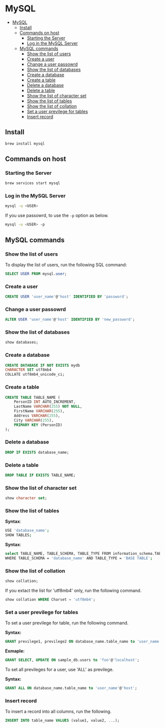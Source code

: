 # MySQL

- [MySQL](#mysql)
  - [Install](#install)
  - [Commands on host](#commands-on-host)
    - [Starting the Server](#starting-the-server)
    - [Log in the MySQL Server](#log-in-the-mysql-server)
  - [MySQL commands](#mysql-commands)
    - [Show the list of users](#show-the-list-of-users)
    - [Create a user](#create-a-user)
    - [Change a user passowrd](#change-a-user-passowrd)
    - [Show the list of databases](#show-the-list-of-databases)
    - [Create a database](#create-a-database)
    - [Create a table](#create-a-table)
    - [Delete a database](#delete-a-database)
    - [Delete a table](#delete-a-table)
    - [Show the list of character set](#show-the-list-of-character-set)
    - [Show the list of tables](#show-the-list-of-tables)
    - [Show the list of collation](#show-the-list-of-collation)
    - [Set a user previlege for tables](#set-a-user-previlege-for-tables)
    - [Insert record](#insert-record)

## Install

```sh
brew install mysql
```

## Commands on host

### Starting the Server

```sh
brew services start mysql
```

### Log in the MySQL Server

```sh
mysql -u <USER>
```

If you use passowrd, to use the `-p` option as below.

```sh
mysql -u <USER> -p
```

## MySQL commands

### Show the list of users

To display the list of users, run the following SQL command:

```sql
SELECT USER FROM mysql.user;
```

### Create a user

```sql
CREATE USER 'user_name'@'host' IDENTIFIED BY 'password';
```

### Change a user passowrd

```sql
ALTER USER 'user_name'@'host' IDENTIFIED BY 'new_password';
```

### Show the list of databases

```sql
show databases;
```

### Create a database

```sql
CREATE DATABASE IF NOT EXISTS mydb
CHARACTER SET utf8mb4
COLLATE utf8mb4_unicode_ci;
```

### Create a table

```sql
CREATE TABLE TABLE_NAME (
    PersonID INT AUTO_INCREMENT,
    LastName VARCHAR(255) NOT NULL,
    FirstName VARCHAR(255),
    Address VARCHAR(255),
    City VARCHAR(255),
    PRIMARY KEY (PersonID)
);
```

### Delete a database

```sql
DROP IF EXISTS database_name;
```

### Delete a table

```sql
DROP TABLE IF EXISTS TABLE_NAME;
```

### Show the list of character set

```sql
show character set;
```

### Show the list of tables

**Syntax**:

```sh
USE 'database_name';
SHOW TABLES;
```

**Syntax**:

```sh
select TABLE_NAME, TABLE_SCHEMA, TABLE_TYPE FROM information_schema.TABLES
WHERE TABLE_SCHEMA = 'database_name' AND TABLE_TYPE = 'BASE TABLE';
```

### Show the list of collation

```sql
show collation;
```

If you extact the list for 'utf8mb4' only, run the following command.

```sql
show collation WHERE Charset = 'utf8mb4';
```

### Set a user previlege for tables

To set a user previlege for table, run the following command.

**Syntax:**

```sql
GRANT previlege1, previlege2 ON database_name.table_name to 'user_name'@'host';
```

**Exmaple:**

```sql
GRANT SELECT, UPDATE ON sample_db.users to 'foo'@'localhost';
```

To set all previleges for a user, use 'ALL' as previlege.

**Syntax:**

```sql
GRANT ALL ON database_name.table_name to 'user_name'@'host';
```

### Insert record

To insert a record into all columns, run the following.

```sql
INSERT INTO table_name VALUES (value1, value2, ...);
```
